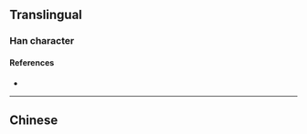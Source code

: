 {{also|榿}}
{{character info}}
==Translingual==

===Han character===
{{Han char|rn=75|rad=木|as=06|sn=10|four=|canj=DUSU|ids=⿱木岂}}

====References====
* {{Han ref|kx=0526.211|hdz=21199.060|uh=6864|ud=26724}}

----

==Chinese==
{{zh-see|榿}}